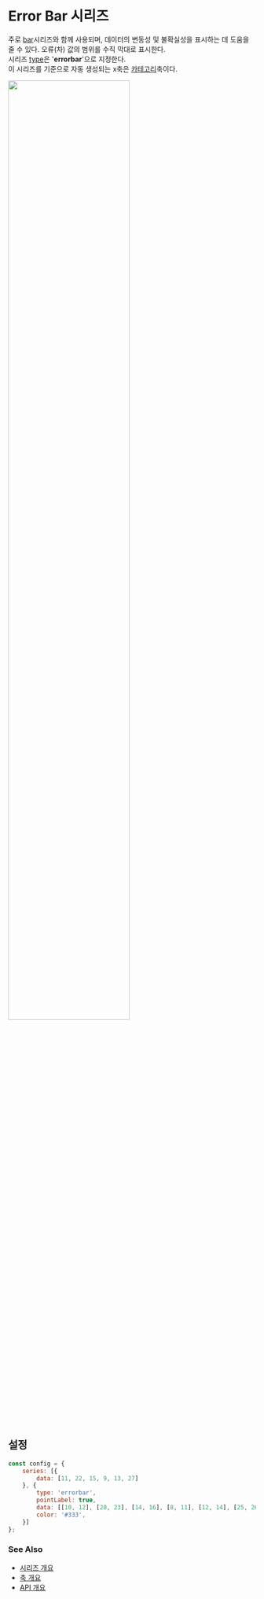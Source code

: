 # Error Bar 시리즈

주로 [bar](/guide/series/series-bar)시리즈와 함께 사용되며, 데이터의 변동성 및 불확실성을 표시하는 데 도움을 줄 수 있다.
오류(차) 값의 범위를 수직 막대로 표시한다.<br/>
시리즈 [type](/config/config/series#type)은 '**errorbar**'으로 지정한다.<br/>
이 시리즈를 기준으로 자동 생성되는 x축은 [카테고리](/config/config/xAxis/category)축이다.

<img src="/images/guide/series/errorbar-01.png" width="70%" class="border-img"/>

## 설정

```js
const config = {
    series: [{
        data: [11, 22, 15, 9, 13, 27]
    }, {
        type: 'errorbar',
        pointLabel: true,
        data: [[10, 12], [20, 23], [14, 16], [8, 11], [12, 14], [25, 26]],
        color: '#333',
    }]
};
```
### See Also

- [시리즈 개요](/guide/series)
- [축 개요](/guide/axes)
- [API 개요](/docs)